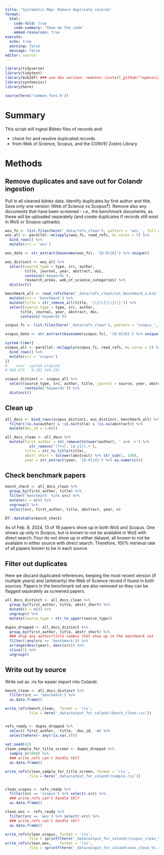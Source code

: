 ```yaml
---
title: 'Systematic Map: Remove duplicate records'
format: 
  html:
    code-fold: true
    code-summary: "Show me the code"
    embed-resources: true
execute:
  echo: true
  warning: false
  message: false
editor: source
---
```


```r
library(tidyverse)
library(tidytext)
library(bib2df) ### use dev version: remotes::install_github("ropensci/bib2df")
library(synthesisr)
library(here)

source(here('common_fxns.R'))
```

# Summary

This script will ingest Bibtex files of records and:

* check for and resolve duplicated records
* from Web of Science, Scopus, and the CONVEI Zotero Library

# Methods

## Remove duplicates and save out for Colandr ingestion

Pull in all cleaned bibtex data.  Identify duplicates by first author and title.  Save only one version (Web of Science vs Scopus?).  Remove also any documents that have been screened - i.e., the benchmark documents, as these will be uploaded separately (and create duplicates if records still exist in WoS or Scopus uploads).

```r
wos_fs <- list.files(here('_data/refs_clean'), pattern = 'wos_', full.names = TRUE)
wos_all <- parallel::mclapply(wos_fs, read_refs, mc.cores = 5) %>% 
  bind_rows() %>% 
  mutate(src = 'wos') 

wos_date <- str_extract(basename(wos_fs), '[0-9]{6}') %>% unique()

wos_distinct <- wos_all %>%
  select(source_type = type, src, author, 
         title, journal, year, abstract, doi,
         contains('keywords'),
         research_areas, web_of_science_categories) %>%
  distinct()

benchmark_all <- read_refs(here('_data/refs_clean/zot_benchmark_a.bib')) %>%
  mutate(src = 'benchmark') %>%
  mutate(title = str_remove_all(title, '\\{\\{|\\}\\}')) %>%
  select(source_type = type, src, author, 
       title, journal, year, abstract, doi,
       contains('keywords'))
```

```r

scopus_fs <- list.files(here('_data/refs_clean'), pattern = 'scopus_', full.names = TRUE)

scopus_date <- str_extract(basename(scopus_fs), '[0-9]{6}') %>% unique()

system.time({
scopus_all <- parallel::mclapply(scopus_fs, read_refs, mc.cores = 5) %>% 
  bind_rows() %>%
  mutate(src = 'scopus') 
})
#    user  system elapsed 
# 660.872   9.182 144.292

scopus_distinct <- scopus_all %>%
  select(source_type, src, author, title, journal = source, year, abstract, doi,
         contains('keywords')) %>%
  distinct()
```

## Clean up

```r
all_docs <- bind_rows(scopus_distinct, wos_distinct, benchmark_all) %>%
  filter(!is.na(author) & !is.na(title) & !is.na(abstract)) %>%
  mutate(doc_id = 1:n()) 

all_docs_clean <- all_docs %>%
  mutate(first_author = str_remove(tolower(author), ' and .+') %>%
           str_remove('(?<=(, [a-z])).+'),
         title = str_to_title(title),
         abstr_short = tolower(abstract) %>% str_sub(1, 100),
         year = str_extract(year, '[0-9]{4}') %>% as.numeric())
```

## Check benchmark papers

```r
bench_check <- all_docs_clean %>%
  group_by(first_author, title) %>%
  filter('benchmark' %in% src) %>%
  mutate(n = n()) %>%
  ungroup() %>%
  select(src, first_author, title, abstract, year, n)

DT::datatable(bench_check)
```

As of Feb. 9, 2024, 13 of 18 papers show up in both WoS and Scopus.  One shows up only in Scopus, but is known to not be available in WoS with direct search.  Four do not show up in either dataset, all known to not be available in either source with direct search.  Therefore, 100% retrieval rate of all papers known to be in each source.

## Filter out duplicates

Here we discard duplicated references, keeping the most recent version (if multiple years) and (arbitrarily) the Web of Science record if found in both sources.   Papers in the benchmark set are also removed so they can be flagged separately as screened papers.

```r
all_docs_distinct <- all_docs_clean %>%
  group_by(first_author, title, abstr_short) %>%
  mutate(n = n()) %>%
  ungroup() %>%
  mutate(source_type = str_to_upper(source_type))

dupes_dropped <- all_docs_distinct %>% 
  group_by(first_author, title, abstr_short) %>%
  ### drop any author/title combos that show up in the benchmark set
  filter(!any(src == 'benchmark')) %>%
  arrange(desc(year), desc(src)) %>%
  slice(1) %>%
  ungroup()

```

## Write out by source

Write out as .ris for easier import into Colandr.

```r
bench_clean <- all_docs_distinct %>% 
  filter(src == 'benchmark') %>%
  as.data.frame()

write_refs(bench_clean,  format = 'ris',
           file = here('_data/output_for_colandr/bench_clean.ris'))


refs_ready <- dupes_dropped %>%
  select(-first_author, -title, -doc_id, -n) %>%
  select(where(~ any(!is.na(.))))
  
set.seed(42)
clean_sample_for_title_screen <- dupes_dropped %>%
  sample_n(1000) %>%
  ### write_refs can't handle tbl?
  as.data.frame()

write_refs(clean_sample_for_title_screen, format = 'ris',
           file = here('_data/output_for_colandr/sample.ris'))


clean_scopus <- refs_ready %>%
  filter(src == 'scopus') %>% select(-src) %>%
  ### write_refs can't handle tbl?
  as.data.frame()

clean_wos <- refs_ready %>%
  filter(src == 'wos') %>% select(-src) %>%
  ### write_refs can't handle tbl?
  as.data.frame()

write_refs(clean_scopus, format = 'ris',
           file = sprintf(here('_data/output_for_colandr/scopus_clean_%s.ris'), scopus_date))
write_refs(clean_wos,    format = 'ris',  
           file = sprintf(here('_data/output_for_colandr/wos_clean_%s.ris'), wos_date))

```


